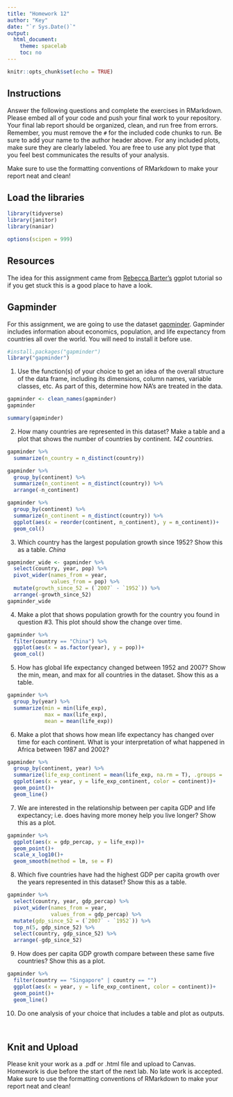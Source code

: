 ```yaml
---
title: "Homework 12"
author: "Key"
date: "`r Sys.Date()`"
output:
  html_document:
    theme: spacelab
    toc: no
---
```


```r
knitr::opts_chunk$set(echo = TRUE)
```

## Instructions
Answer the following questions and complete the exercises in RMarkdown. Please embed all of your code and push your final work to your repository. Your final lab report should be organized, clean, and run free from errors. Remember, you must remove the `#` for the included code chunks to run. Be sure to add your name to the author header above. For any included plots, make sure they are clearly labeled. You are free to use any plot type that you feel best communicates the results of your analysis.  

Make sure to use the formatting conventions of RMarkdown to make your report neat and clean!  

## Load the libraries
```r
library(tidyverse)
library(janitor)
library(naniar)
``` 

```r
options(scipen = 999)
```

## Resources
The idea for this assignment came from [Rebecca Barter's](http://www.rebeccabarter.com/blog/2017-11-17-ggplot2_tutorial/) ggplot tutorial so if you get stuck this is a good place to have a look.  

## Gapminder
For this assignment, we are going to use the dataset [gapminder](https://cran.r-project.org/web/packages/gapminder/index.html). Gapminder includes information about economics, population, and life expectancy from countries all over the world. You will need to install it before use.  
```r
#install.packages("gapminder")
library("gapminder")
```

1. Use the function(s) of your choice to get an idea of the overall structure of the data frame, including its dimensions, column names, variable classes, etc. As part of this, determine how NA's are treated in the data.  
```r
gapminder <- clean_names(gapminder)
gapminder
```

```r
summary(gapminder)
```

2. How many countries are represented in this dataset? Make a table and a plot that shows the number of countries by continent.
_142 countries._
```r
gapminder %>% 
  summarize(n_country = n_distinct(country))
```

```r
gapminder %>% 
  group_by(continent) %>% 
  summarize(n_continent = n_distinct(country)) %>%
  arrange(-n_continent)
```

```r
gapminder %>% 
  group_by(continent) %>% 
  summarize(n_continent = n_distinct(country)) %>%
  ggplot(aes(x = reorder(continent, n_continent), y = n_continent))+
  geom_col()
```
3. Which country has the largest population growth since 1952? Show this as a table.
_China_
```r
gapminder_wide <- gapminder %>%
  select(country, year, pop) %>% 
  pivot_wider(names_from = year,
              values_from = pop) %>% 
  mutate(growth_since_52 = (`2007` - `1952`)) %>% 
  arrange(-growth_since_52)
gapminder_wide
```

4. Make a plot that shows population growth for the country you found in question #3. This plot should show the change over time.
```r
gapminder %>% 
  filter(country == "China") %>% 
  ggplot(aes(x = as.factor(year), y = pop))+ 
  geom_col()
```

5. How has global life expectancy changed between 1952 and 2007? Show the min, mean, and max for all countries in the dataset. Show this as a table.
```r
gapminder %>% 
  group_by(year) %>% 
  summarize(min = min(life_exp),
            max = max(life_exp),
            mean = mean(life_exp))
```

6. Make a plot that shows how mean life expectancy has changed over time for each continent. What is your interpretation of what happened in Africa between 1987 and 2002?
```r
gapminder %>%
  group_by(continent, year) %>% 
  summarize(life_exp_continent = mean(life_exp, na.rm = T), .groups = 'keep') %>% 
  ggplot(aes(x = year, y = life_exp_continent, color = continent))+
  geom_point()+
  geom_line()
```

7. We are interested in the relationship between per capita GDP and life expectancy; i.e. does having more money help you live longer? Show this as a plot.
```r
gapminder %>% 
  ggplot(aes(x = gdp_percap, y = life_exp))+
  geom_point()+
  scale_x_log10()+
  geom_smooth(method = lm, se = F)
```

8. Which five countries have had the highest GDP per capita growth over the years represented in this dataset? Show this as a table.
```r
gapminder %>% 
  select(country, year, gdp_percap) %>% 
  pivot_wider(names_from = year,
              values_from = gdp_percap) %>% 
  mutate(gdp_since_52 = (`2007` - `1952`)) %>% 
  top_n(5, gdp_since_52) %>% 
  select(country, gdp_since_52) %>% 
  arrange(-gdp_since_52)
```

9. How does per capita GDP growth compare between these same five countries? Show this as a plot.
```r
gapminder %>%
  filter(country == "Singapore" | country == "")
  ggplot(aes(x = year, y = life_exp_continent, color = continent))+
  geom_point()+
  geom_line()
```

10. Do one analysis of your choice that includes a table and plot as outputs.
```r

```

```r

```

## Knit and Upload
Please knit your work as a .pdf or .html file and upload to Canvas. Homework is due before the start of the next lab. No late work is accepted. Make sure to use the formatting conventions of RMarkdown to make your report neat and clean! 